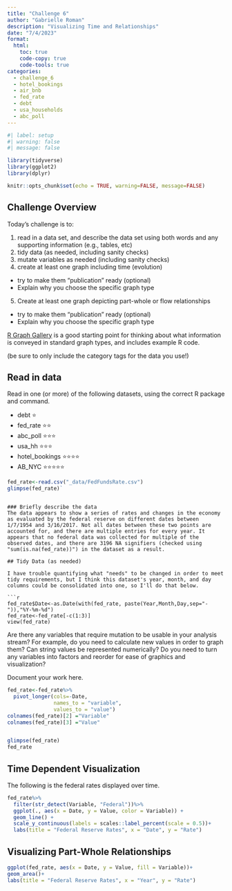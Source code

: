 ```yaml
---
title: "Challenge 6"
author: "Gabrielle Roman"
description: "Visualizing Time and Relationships"
date: "7/4/2023"
format:
  html:
    toc: true
    code-copy: true
    code-tools: true
categories:
  - challenge_6
  - hotel_bookings
  - air_bnb
  - fed_rate
  - debt
  - usa_households
  - abc_poll
---
```


```r
#| label: setup
#| warning: false
#| message: false

library(tidyverse)
library(ggplot2)
library(dplyr)

knitr::opts_chunk$set(echo = TRUE, warning=FALSE, message=FALSE)
```

## Challenge Overview

Today's challenge is to:

1)  read in a data set, and describe the data set using both words and any supporting information (e.g., tables, etc)
2)  tidy data (as needed, including sanity checks)
3)  mutate variables as needed (including sanity checks)
4)  create at least one graph including time (evolution)
   - try to make them "publication" ready (optional)
   - Explain why you choose the specific graph type
5)  Create at least one graph depicting part-whole or flow relationships
   - try to make them "publication" ready (optional)
   - Explain why you choose the specific graph type

[R Graph Gallery](https://r-graph-gallery.com/) is a good starting point for thinking about what information is conveyed in standard graph types, and includes example R code.

(be sure to only include the category tags for the data you use!)

## Read in data

Read in one (or more) of the following datasets, using the correct R package and command.

  - debt  ⭐
  - fed_rate ⭐⭐
  - abc_poll ⭐⭐⭐
  - usa_hh ⭐⭐⭐
  - hotel_bookings ⭐⭐⭐⭐
  - AB_NYC ⭐⭐⭐⭐⭐

  

```r
fed_rate<-read.csv("_data/FedFundsRate.csv")
glimpse(fed_rate)`
```
```

### Briefly describe the data
The data appears to show a series of rates and changes in the economy as evaluated by the federal reserve on different dates between 1/7/1954 and 3/16/2017. Not all dates between these two points are accounted for, and there are multiple entries for every year. It appears that no federal data was collected for multiple of the observed dates, and there are 3196 NA signifiers (checked using "sum(is.na(fed_rate))") in the dataset as a result.

## Tidy Data (as needed)

I have trouble quantifying what "needs" to be changed in order to meet tidy requirements, but I think this dataset's year, month, and day columns could be consolidated into one, so I'll do that below.

```r
fed_rate$Date<-as.Date(with(fed_rate, paste(Year,Month,Day,sep="-")),"%Y-%m-%d")
fed_rate<-fed_rate[-c(1:3)]
view(fed_rate)

```

Are there any variables that require mutation to be usable in your analysis stream? For example, do you need to calculate new values in order to graph them? Can string values be represented numerically? Do you need to turn any variables into factors and reorder for ease of graphics and visualization?

Document your work here.

```r
fed_rate<-fed_rate%>%
  pivot_longer(cols=-Date,
               names_to = "variable",
               values_to = "value")
colnames(fed_rate)[2] ="Variable"
colnames(fed_rate)[3] ="Value"


glimpse(fed_rate)
fed_rate
```

## Time Dependent Visualization
The following is the federal rates displayed over time.

```r
fed_rate%>%
  filter(str_detect(Variable, "Federal"))%>%
  ggplot(., aes(x = Date, y = Value, color = Variable)) +
  geom_line() +
  scale_y_continuous(labels = scales::label_percent(scale = 0.5))+
  labs(title = "Federal Reserve Rates", x = "Date", y = "Rate")
```

## Visualizing Part-Whole Relationships


```r
ggplot(fed_rate, aes(x = Date, y = Value, fill = Variable))+
geom_area()+
labs(title = "Federal Reserve Rates", x = "Year", y = "Rate")

```